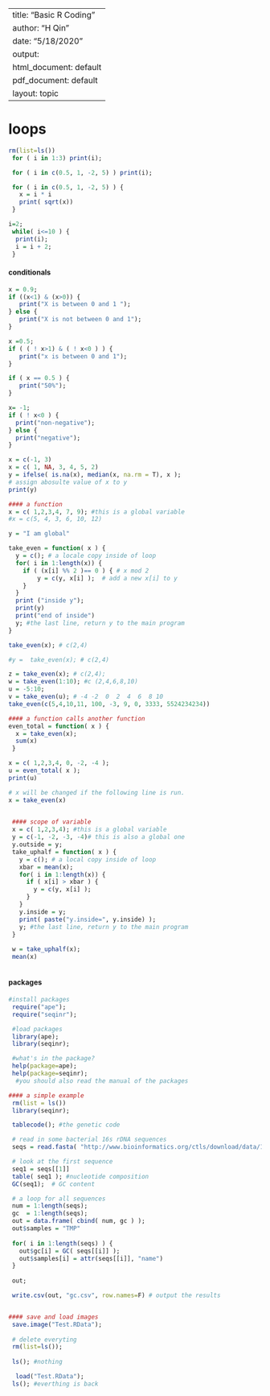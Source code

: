 
---
title: "Basic R Coding"
author: "H Qin"
date: "5/18/2020"
output:
  html_document: default
  pdf_document: default
layout: topic
---


# loops

```r
rm(list=ls())
 for ( i in 1:3) print(i);
```


```r
 for ( i in c(0.5, 1, -2, 5) ) print(i);
```



```r
 for ( i in c(0.5, 1, -2, 5) ) {
   x = i * i
   print( sqrt(x))
 }
```


```r
i=2;
 while( i<=10 ) { 
  print(i); 
  i = i + 2; 
 }
```


#### conditionals

```r
x = 0.9;
if ((x<1) & (x>0)) { 
   print("X is between 0 and 1 ");
} else {
   print("X is not between 0 and 1");
}
```


```r
x =0.5;
if ( ( ! x>1) & ( ! x<0 ) ) {
   print("x is between 0 and 1");
}

if ( x == 0.5 ) {
   print("50%");
}

```


```r
x= -1;
if ( ! x<0 ) {
  print("non-negative");
} else {
  print("negative");
}

x = c(-1, 3)
x = c( 1, NA, 3, 4, 5, 2)
y = ifelse( is.na(x), median(x, na.rm = T), x ); 
# assign abosulte value of x to y
print(y)
```


```r
#### a function
x = c( 1,2,3,4, 7, 9); #this is a global variable
#x = c(5, 4, 3, 6, 10, 12)

y = "I am global"
```


```r
take_even = function( x ) {
  y = c(); # a locale copy inside of loop
  for( i in 1:length(x)) {
    if ( (x[i] %% 2 )== 0 ) { # x mod 2
        y = c(y, x[i] );  # add a new x[i] to y
    }
  }
  print ("inside y");
  print(y)
  print("end of inside")
  y; #the last line, return y to the main program
}

take_even(x); # c(2,4)

#y =  take_even(x); # c(2,4)

z = take_even(x); # c(2,4);
w = take_even(1:10); #c (2,4,6,8,10)
u = -5:10;
v = take_even(u); # -4 -2  0  2  4  6  8 10
take_even(c(5,4,10,11, 100, -3, 9, 0, 3333, 5524234234))

```


```r
#### a function calls another function
even_total = function( x ) {
  x = take_even(x);
  sum(x)
 }

x = c( 1,2,3,4, 0, -2, -4 );
u = even_total( x );
print(u)

# x will be changed if the following line is run.
x = take_even(x)
 
```

 
```r
 #### scope of variable 
 x = c( 1,2,3,4); #this is a global variable
 y = c(-1, -2, -3, -4)# this is also a global one
 y.outside = y; 
 take_uphalf = function( x ) {
   y = c(); # a local copy inside of loop
   xbar = mean(x); 
   for( i in 1:length(x)) {
     if ( x[i] > xbar ) { 
       y = c(y, x[i] );
     }
   }
   y.inside = y; 
   print( paste("y.inside=", y.inside) ); 
   y; #the last line, return y to the main program
 }
 
 w = take_uphalf(x);
 mean(x)
 

```
 
 
#### packages

```r
#install packages
 require("ape");
 require("seqinr");

 #load packages
 library(ape);
 library(seqinr);

 #what's in the package?
 help(package=ape);
 help(package=seqinr);
  #you should also read the manual of the packages

```

```r

#### a simple example
 rm(list = ls())
 library(seqinr);

 tablecode(); #the genetic code

 # read in some bacterial 16s rDNA sequences
 seqs = read.fasta( "http://www.bioinformatics.org/ctls/download/data/16srDNA.fasta",seqtype="DNA");

 # look at the first sequence
 seq1 = seqs[[1]]
 table( seq1 ); #nucleotide composition
 GC(seq1);  # GC content

 # a loop for all sequences 
 num = 1:length(seqs);
 gc  = 1:length(seqs);
 out = data.frame( cbind( num, gc ) );
 out$samples = "TMP"
 
 for( i in 1:length(seqs) ) {
   out$gc[i] = GC( seqs[[i]] );
   out$samples[i] = attr(seqs[[i]], "name")
 }
 
 out;

 write.csv(out, "gc.csv", row.names=F) # output the results


#### save and load images
 save.image("Test.RData");
 
 # delete everyting 
 rm(list=ls());
 
 ls(); #nothing

  load("Test.RData");
 ls(); #everthing is back


```

 